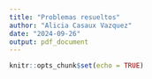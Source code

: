 ```yaml
---
title: "Problemas resueltos"
author: "Alicia Casaux Vazquez"
date: "2024-09-26"
output: pdf_document
---
```


```r
knitr::opts_chunk$set(echo = TRUE)
```

